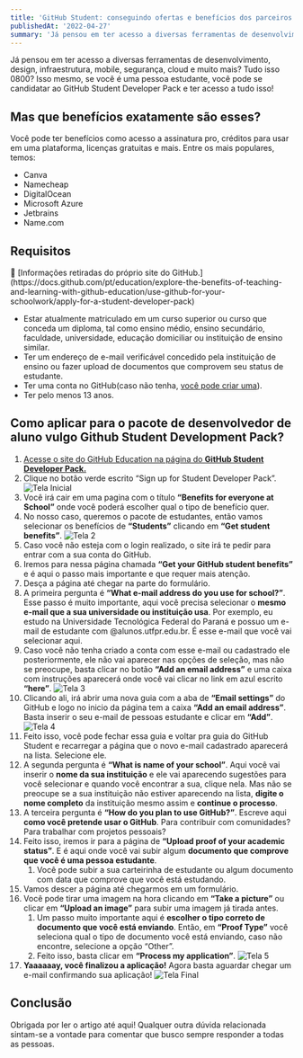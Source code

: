 ```yaml
---
title: 'GitHub Student: conseguindo ofertas e benefícios dos parceiros GitHub.'
publishedAt: '2022-04-27'
summary: 'Já pensou em ter acesso a diversas ferramentas de desenvolvimento, design, infraestrutura, mobile, segurança, cloud e muito mais? Tudo isso 0800? Isso mesmo, se você é uma pessoa estudante, você pode se candidatar ao GitHub Student Developer Pack e ter acesso a tudo isso!'
---
```


Já pensou em ter acesso a diversas ferramentas de desenvolvimento, design, infraestrutura, mobile, segurança, cloud e muito mais? Tudo isso 0800? Isso mesmo, se você é uma pessoa estudante, você pode se candidatar ao GitHub Student Developer Pack e ter acesso a tudo isso!

## Mas que benefícios exatamente são esses?

Você pode ter benefícios como acesso a assinatura pro, créditos para usar em uma plataforma, licenças gratuitas e mais. Entre os mais populares, temos:

- Canva
- Namecheap
- DigitalOcean
- Microsoft Azure
- Jetbrains
- Name.com

## Requisitos

<aside>
📌 [Informações retiradas do próprio site do GitHub.](https://docs.github.com/pt/education/explore-the-benefits-of-teaching-and-learning-with-github-education/use-github-for-your-schoolwork/apply-for-a-student-developer-pack)
</aside>

- Estar atualmente matriculado em um curso superior ou curso que conceda um diploma, tal como ensino médio, ensino secundário, faculdade, universidade, educação domiciliar ou instituição de ensino similar.
- Ter um endereço de e-mail verificável concedido pela instituição de ensino ou fazer upload de documentos que comprovem seu status de estudante.
- Ter uma conta no GitHub(caso não tenha, [você pode criar uma](https://github.com/)).
- Ter pelo menos 13 anos.

## Como aplicar para o ****pacote de desenvolvedor de aluno vulgo Github Student Development Pack?****

1. [Acesse o site do GitHub Education na página do ****GitHub Student Developer Pack.****](https://education.github.com/pack/)
2. Clique no botão verde escrito “Sign up for Student Developer Pack”.
![Tela Inicial](https://dev-to-uploads.s3.amazonaws.com/uploads/articles/li5q5sxxp6lg0yu17k5l.png)
3. Você irá cair em uma pagina com o título **“Benefits for everyone at School”** onde você poderá escolher qual o tipo de benefício quer.
2. No nosso caso, queremos o pacote de estudantes, então vamos selecionar os benefícios de **“Students”** clicando em **“Get student benefits”**.
![Tela 2](https://dev-to-uploads.s3.amazonaws.com/uploads/articles/0mpi3nke46asj0fd7q0v.png)
4. Caso você não esteja com o login realizado, o site irá te pedir para entrar com a sua conta do GitHub.
5. Iremos para nessa página chamada **“Get your GitHub student benefits”** e é aqui o passo mais importante e que requer mais atenção.
6. Desça a página até chegar na parte do formulário.
7. A primeira pergunta é **“What e-mail address do you use for school?”**. Esse passo é muito importante, aqui você precisa selecionar o **mesmo e-mail que a sua universidade ou instituição usa**. Por exemplo, eu estudo na Universidade Tecnológica Federal do Paraná e possuo um e-mail de estudante com @alunos.utfpr.edu.br. É esse e-mail que você vai selecionar aqui.
8. Caso você não tenha criado a conta com esse e-mail ou cadastrado ele posteriormente, ele não vai aparecer nas opções de seleção, mas não se preocupe, basta clicar no botão **“Add an email address”** e uma caixa com instruções aparecerá onde você vai clicar no link em azul escrito **“here”**.
![Tela 3](https://dev-to-uploads.s3.amazonaws.com/uploads/articles/ph7m962q2nbvs4717k7l.png)
9. Clicando ali, irá abrir uma nova guia com a aba de **“Email settings”** do GitHub e logo no inicio da página tem a caixa **“Add an email address”**. Basta inserir o seu e-mail de pessoas estudante e clicar em **“Add”**.
![Tela 4](https://dev-to-uploads.s3.amazonaws.com/uploads/articles/u7y2lh2og8q30pj5f2hl.png)
10. Feito isso, você pode fechar essa guia e voltar pra guia do GitHub Student e recarregar a página que o novo e-mail cadastrado aparecerá na lista. Selecione ele.
11. A segunda pergunta é **“What is name of your school”**. Aqui você vai inserir o **nome da sua instituição** e ele vai aparecendo sugestões para você selecionar e quando você encontrar a sua, clique nela. Mas não se preocupe se a sua instituição não estiver aparecendo na lista, **digite o nome completo** da instituição mesmo assim e **continue o processo**.
12. A terceira pergunta é **“How do you plan to use GitHub?”**. Escreve aqui **como você pretende usar o GitHub**. Para contribuir com comunidades? Para trabalhar com projetos pessoais?
13. Feito isso, iremos ir para a página de **“Upload proof of your academic status”**. E é aqui onde você vai subir algum **documento que comprove que você é uma pessoa estudante**.
    1. Você pode subir a sua carteirinha de estudante ou algum documento com data que comprove que você está estudando.
14. Vamos descer a página até chegarmos em um formulário.
15. Você pode tirar uma imagem na hora clicando em **“Take a picture”** ou clicar em **“Upload an image”** para subir uma imagem já tirada antes.
    1. Um passo muito importante aqui é **escolher o tipo correto de documento que você está enviando**. Então, em **“Proof Type”** você seleciona qual o tipo de documento você está enviando, caso não encontre, selecione a opção “Other”.
    2. Feito isso, basta clicar em **“Process my application”**.
![Tela 5](https://dev-to-uploads.s3.amazonaws.com/uploads/articles/u8v5bf523xn14hon0j9s.png)
16. **Yaaaaaay, você finalizou a aplicação!** Agora basta aguardar chegar um e-mail confirmando sua aplicação!
![Tela Final](https://dev-to-uploads.s3.amazonaws.com/uploads/articles/hp9tx0igxbjc8qsxmqdk.png)

## Conclusão

Obrigada por ler o artigo até aqui! Qualquer outra dúvida relacionada sintam-se a vontade para comentar que busco sempre responder a todas as pessoas.